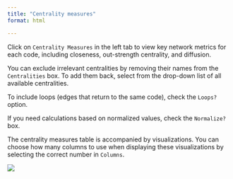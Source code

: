 ```yaml
---
title: "Centrality measures"
format: html

---
```


Click on `Centrality Measures`  in the left tab to view key network metrics for each code, including closeness, out-strength centrality, and diffusion.

You can exclude irrelevant centralities by removing their names from the `Centralities` box. To add them back, select from the drop-down list of all available centralities.

To include loops (edges that return to the same code), check the `Loops?` option. 

If you need calculations based on normalized values, check the `Normalize?` box.

The centrality measures table is accompanied by visualizations. You can choose how many columns to use when displaying these visualizations by selecting the correct number in `Columns`.

![](vis/fig11.png) 